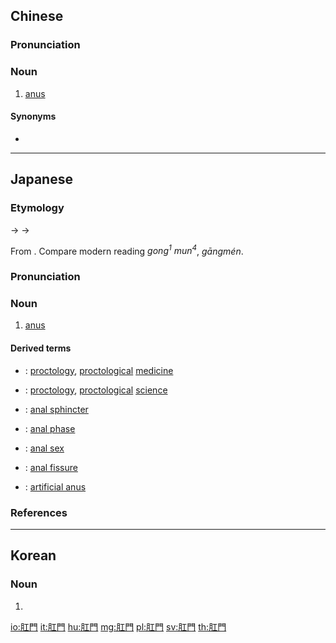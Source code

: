 {{also|肛门}}
==Chinese==
{{zh-forms|s=肛门}}
{{wikipedia|lang=zh}}
{{wikipedia|lang=yue}}

===Pronunciation===
{{zh-pron
|m=gāngmén
|c=gong1 mun4
|mn=xm,qz:kàng-mn̂g/zz,tw:kong-bûn/tw:kong-mn̂g/tw:kāng-mn̂g
|cat=n
}}

===Noun===
{{zh-noun}}

# {{lb|zh|anatomy}} [[anus]]

====Synonyms====
* {{zh-l|糞門}}

----

==Japanese==
<div style="float:right;">
{{wikipedia|lang=ja}}
{{wikipedia|Anus}}
</div>
{{ja-kanjitab|こう|もん|yomi=o}}

===Etymology===
{{IPAchar|/kaumon/}} → {{IPAchar|/kɔːmon/}} → {{IPAchar|/koːmon/}}

From {{etyl|ltc|ja|sort=こうもん}} {{m|zh|肛門|tr={{IPAchar|/kɔŋ mwon/}}|lit=anus + gate}}.  Compare modern {{etyl|yue|-}} reading ''gong<sup>1</sup> mun<sup>4</sup>'', {{etyl|cmn|-}} ''gāngmén''.

===Pronunciation===
{{ja-pron|yomi=goon|こうもん|acc=0|acc_ref=DJR,NHK,SMK5}}

===Noun===
{{ja-noun|こうもん|hhira=かうもん}}

# {{lb|ja|anatomy|sort=こうもん}} [[anus]]

====Derived terms====
{{der-top}}
* {{ja-r|肛門科|こうもんか}}: [[proctology]], [[proctological]] [[medicine]]
* {{ja-r|肛門学|こうもんがく}}: [[proctology]], [[proctological]] [[science]]
* {{ja-r|肛門括約筋|こうもん かつやくきん}}: [[anal sphincter]]
* {{ja-r|肛門期|こうもんき}}: [[anal phase]]
* {{ja-r|肛門性交|こうもん せいこう}}: [[anal sex]]
* {{ja-r|肛門裂創|こうもん れっそう}}: [[anal fissure]]
* {{ja-r|人工肛門|じんこう こうもん}}: [[artificial anus]]
{{der-bottom}}

===References===
<references/>

----

==Korean==
{{ko-hanjatab}}

===Noun===
{{ko-noun|hangeul=항문|mr=hangmun|y=hangmun}}

# {{hanja form of|항문|[[anus]]}}

[[io:肛門]]
[[it:肛門]]
[[hu:肛門]]
[[mg:肛門]]
[[pl:肛門]]
[[sv:肛門]]
[[th:肛門]]